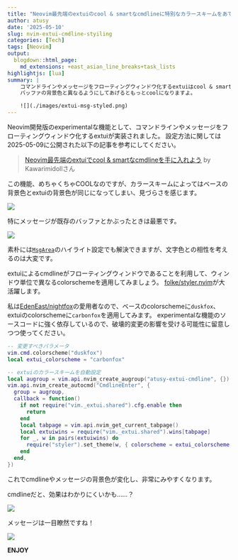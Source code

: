 ```yaml
---
title: "Neovim最先端のextuiのcool & smartなcmdlineに特別なカラースキームをあててもっとcoolにしよう"
author: atusy
date: '2025-05-10'
slug: nvim-extui-cmdline-styiling
categories: [Tech]
tags: [Neovim]
output:
  blogdown::html_page:
    md_extensions: +east_asian_line_breaks+task_lists
highlightjs: [lua]
summary: |
    コマンドラインやメッセージをフローティングウィンドウ化するextuiはcool & smartです。
    バッファの背景色と異なるようにしてあげるともっとcoolになりますよ。

    ![](./images/extui-msg-styled.png)
---
```


Neovim開発版のexperimentalな機能として、コマンドラインやメッセージをフローティングウィンドウ化するextuiが実装されました。
設定方法に関しては2025-05-09に公開された以下の記事を参考にしてください。

> [Neovim最先端のextuiでcool & smartなcmdlineを手に入れよう](https://zenn.dev/kawarimidoll/articles/4da7458c102c1f) by Kawarimidollさん

この機能、めちゃくちゃCOOLなのですが、カラースキームによってはベースの背景色とextuiの背景色が同じになってしまい、見づらさを感じます。

![](./images/extui-default.png)

特にメッセージが既存のバッファとかぶったときは最悪です。

![](./images/extui-msg-default.png)


素朴には[`MsgArea`](https://neovim.io/doc/user/syntax.html#highlight-groups)のハイライト設定でも解決できますが、文字色との相性を考えるのは大変です。

extuiによるcmdlineがフローティングウィンドウであることを利用して、ウィンドウ単位で異なるcolorschemeを適用してみましょう。
[folke/styler.nvim](https://github.com/folke/styler.nvim)が大活躍します。

私は[EdenEast/nightfox](https://github.com/EdenEast/nightfox.nvim)の愛用者なので、ベースのcolorschemeに`duskfox`、extuiのcolorschemeに`carbonfox`を適用してみます。
experimentalな機能のソースコードに強く依存しているので、破壊的変更の影響を受ける可能性に留意しつつ使ってください。

```lua
-- 変更すべきパラメータ
vim.cmd.colorscheme("duskfox")
local extui_colorscheme = "carbonfox"

-- extuiのカラースキームを自動設定
local augroup = vim.api.nvim_create_augroup("atusy-extui-cmdline", {})
vim.api.nvim_create_autocmd("CmdlineEnter", {
  group = augroup,
  callback = function()
    if not require("vim._extui.shared").cfg.enable then
      return
    end
    local tabpage = vim.api.nvim_get_current_tabpage()
    local extuiwins = require("vim._extui.shared").wins[tabpage]
    for _, w in pairs(extuiwins) do
      require("styler").set_theme(w, { colorscheme = extui_colorscheme })
    end
  end,
})
```

これでcmdlineやメッセージの背景色が変化し、非常にみやすくなります。

cmdlineだと、効果はわかりにくいかも……？

![](./images/extui-styled.png)

メッセージは一目瞭然ですね！

![](./images/extui-msg-styled.png)

**ENJOY**
